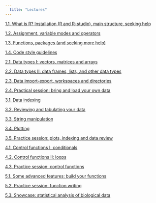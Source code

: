 ```yaml
---
  title: "Lectures"
---
```


[1.1. What is R? Installation (R and R-studio), main structure, seeking help](https://PhenoEvo.github.io/Intro2R/lectures/1.3_Functions-and-packages.html)

[1.2. Assignment, variable modes and operators](https://PhenoEvo.github.io/Intro2R/lectures/1.3_Functions-and-packages.html)

[1.3. Functions, packages (and seeking more help)](https://PhenoEvo.github.io/Intro2R/lectures/1.3_Functions-and-packages.html)

[1.4. Code style guidelines](https://PhenoEvo.github.io/Intro2R/lectures/1.3_Functions-and-packages.html)



[2.1. Data types I: vectors, matrices and arrays](https://PhenoEvo.github.io/Intro2R/lectures/2.1_Vectors_matrices_arrays.html)

[2.2. Data types II: data frames, lists, and other data types](https://PhenoEvo.github.io/Intro2R/lectures/2.1_Vectors_matrices_arrays.html)

[2.3. Data import-export, workspaces and directories](https://PhenoEvo.github.io/Intro2R/lectures/2.1_Vectors_matrices_arrays.html)

[2.4. Practical session: bring and load your own data](https://PhenoEvo.github.io/Intro2R/lectures/2.1_Vectors_matrices_arrays.html)



[3.1. Data indexing](https://PhenoEvo.github.io/Intro2R/lectures/2.1_Vectors_matrices_arrays.html)

[3.2. Reviewing and tabulating your data](https://PhenoEvo.github.io/Intro2R/lectures/2.1_Vectors_matrices_arrays.html)

[3.3. String manipulation](https://PhenoEvo.github.io/Intro2R/lectures/2.1_Vectors_matrices_arrays.html)

[3.4. Plotting](https://PhenoEvo.github.io/Intro2R/lectures/2.1_Vectors_matrices_arrays.html)

[3.5. Practice session: plots, indexing and data review](https://PhenoEvo.github.io/Intro2R/lectures/2.1_Vectors_matrices_arrays.html)



[4.1. Control functions I: conditionals](https://PhenoEvo.github.io/Intro2R/lectures/2.1_Vectors_matrices_arrays.html)

[4.2. Control functions II: loops](https://PhenoEvo.github.io/Intro2R/lectures/2.1_Vectors_matrices_arrays.html)

[4.3. Practice session: control functions](https://PhenoEvo.github.io/Intro2R/lectures/2.1_Vectors_matrices_arrays.html)



[5.1. Some advanced features: build your functions](https://PhenoEvo.github.io/Intro2R/lectures/2.1_Vectors_matrices_arrays.html)

[5.2. Practice session: function writing](https://PhenoEvo.github.io/Intro2R/lectures/2.1_Vectors_matrices_arrays.html)

[5.3. Showcase: statistical analysis of biological data](https://PhenoEvo.github.io/Intro2R/lectures/2.1_Vectors_matrices_arrays.html)

 

